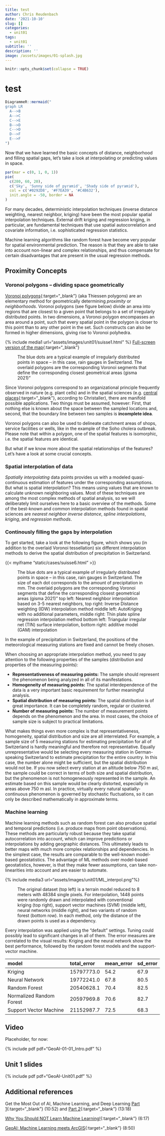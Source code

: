 ```yaml
---
title: test
author: Chris Reudenbach
date: '2021-10-10'
slug: []
categories:
  - unit01
tags:
  - unit01
subtitle: ''
description: ''
image: /assets/images/01-splash.jpg
---
```


```r
knitr::opts_chunk$set(collapse = TRUE)
```
# test

```r
DiagrammeR::mermaid("
graph LR
  A-->B
  A-->C
  C-->E
  B-->D
  C-->D
  D-->F
  E-->F
")
```

Now that we have learned the basic concepts of distance, neighborhood and filling spatial gaps, let's take a look at interpolating or predicting values in space.
```r
par(mar = c(0, 1, 0, 1))
pie(
  c(280, 60, 20),
  c('Sky', 'Sunny side of pyramid', 'Shady side of pyramid'),
  col = c('#0292D8', '#F7EA39', '#C4B632'),
  init.angle = -50, border = NA
)
```

For many decades, deterministic interpolation techniques (inverse distance weighting, nearest neighbor, kriging) have been the most popular spatial interpolation techniques. External drift kriging and regression kriging, in particular, are fundamental techniques that use spatial autocorrelation and covariate information, i.e. sophisticated regression statistics.

Machine learning algorithms like random forest have become very popular for spatial environmental prediction. The reason is that they are able to take into account non-linear and complex relationships, and thus compensate for certain disadvantages that are present in the usual regression methods.



## Proximity Concepts

### Voronoi polygons -- dividing space geometrically
[Voronoi polygons](https://en.wikipedia.org/wiki/Voronoi_diagram){:target="_blank"} (aka Thiessen polygons) are an elementary method for geometrically determining *proximity* or *neighborhoods*. Voronoi polygons (see figure below) divide an area into regions that are closest to a given point that belongs to a set of irregularly distributed points. In two dimensions, a Voronoi polygon encompasses an area around a point, such that every spatial point in the polygon is closer to this point than to any other point in the set. Such constructs can also be formed in higher dimensions, giving rise to Voronoi polyhedra.

{% include media1 url="assets/images/unit01/suisse1.html" %}
[Full-screen version of the map]({{ site.baseurl }}/assets/images/unit01/suisse1.html){:target="_blank"} 
<figure>
  <figcaption>The blue dots are a typical example of irregularly distributed points in space -- in this case, rain gauges in Switzerland. The overlaid polygons are the corresponding Voronoi segments that define the corresponding closest geometrical areas (gisma 2021)" </figcaption>
</figure>

Since Voronoi polygons correspond to an organizational principle frequently observed in nature (e.g. plant cells) and in the spatial sciences (e.g. [central places](https://en.wikipedia.org/wiki/Central_place_theory){:target="_blank"}, according to Christaller), there are manifold possible applications. Two things must be assumed, however: First, that nothing else is known about the space between the sampled locations and, second, that the boundary line between two samples is **incomplete idea**.

Voronoi polygons can also be used to delineate catchment areas of shops, service facilities or wells, like in the example of the Soho cholera outbreak. Please note that within a polygon, one of the spatial features is isomorphic, i.e. the spatial features are identical. 

But what if we know more about the spatial relationships of the features? Let's have a look at some crucial concepts.

### Spatial interpolation of data
*Spatially interpolating* data points provides us with a modeled quasi-continuous estimation of features under the corresponding assumptions. But what is spatial interpolation? This means using values that are known to calculate unknown neighboring values. Most of these techniques are among the most complex methods of spatial analysis, so we will deliberately limit ourselves here to a basic overview of the methods. Some of the best-known and common interpolation methods found in spatial sciences are *nearest neighbor* *inverse distance*, *spline interpolations*, *kriging*, and *regression methods*.

### Continously filling the gaps by interpolation
To get started, take a look at the following figure, which shows you (in addition to the overlaid Voronoi tessellation) six different interpolation methods to derive the spatial distribution of precipitation in Switzerland. 



{{< myiframe "static/cases/suisse6.html" >}}



<figure>
  <figcaption>The blue dots are a typical example of irregularly distributed points in space -- in this case, rain gauges in Switzerland. The size of each dot corresponds to the amount of precipitation in mm. The overlaid polygons are the corresponding Voronoi segments that define the corresponding closest geometrical areas (gisma 2021)" 
top left: Nearest neighbor interpolation based on 3-5 nearest neighbors, top right: Inverse Distance weighting (IDW) interpolation method
middle left: AutoKriging with no additional parameters, middle right: Thin plate spline regression interpolation method
bottom left: Triangular irregular net (TIN) surface interpolation, bottom right: additive model (GAM) interpolation 
  </figcaption>
</figure>


In the example of precipitation in Switzerland, the positions of the meteorological measuring stations are fixed and cannot be freely chosen.

When choosing an appropriate interpolation method, you need to pay attention to the following properties of the samples (distribution and properties of the measuring points):

* **Representativeness of measuring points:** The sample should represent the phenomenon being analyzed in all of its manifestations.
* **Homogeneity of measuring points:** The spatial interdependence of the data is a very important basic requirement for further meaningful analysis. 
* **Spatial distribution of measuring points:** The spatial distribution is of great importance. It can be completely random, regular or clustered. 
* **Number of measuring points:** The number of measurement points depends on the phenomenon and the area. In most cases, the choice of sample size is subject to practical limitations.

What makes things even more complex is that representativeness, homogeneity, spatial distribution and size are all interrelated. For example, a sample size of 5 measuring stations for estimating precipitation for all of Switzerland is hardly meaningful and therefore not representative. Equally unrepresentative would be selecting every measuring station in German-speaking Switzerland to estimate  precipitation for the entire country. In this case, the number alone might be sufficient, but the spatial distribution would not be. If you now select every station at an altitude below 750 m asl, the sample could be correct in terms of both size and spatial distribution, but the phenomenon is not homogeneously represented in the sample. An estimate based on this sample would be clearly distorted, especially in areas above 750 m asl. In practice, virtually every natural spatially-continuous phenomenon is governed by stochastic fluctuations, so it can only be described mathematically in approximate terms.


### Machine learning
Machine learning methods such as random forest can also produce spatial and temporal predictions (i.e. produce maps from point observations). 
These methods are particularly robust because they take spatial autocorrelation into account, which can improve predictions or interpolations by adding geographic distances. This ultimately leads to better maps with much more complex relationships and dependencies.
In the simplest case, the results are comparable to the well-known model-based geostatistics. The advantage of ML methods over model-based geostatistics, however, is that they make fewer assumptions, can take non-linearities into account and are easier to automate.

{% include media3 url="assets/images/unit01/ML_interpol.png"%}

<figure>
  <figcaption> The original dataset (top left) is a terrain model reduced to 8 meters with 48384 single pixels. 
For interpolation, 1448 points were randomly drawn and interpolated with conventional kriging (top right), support vector machines (SVM) (middle left), neural networks (middle right), and two variants of random forest (bottom row). In each method, only the distance of the drawn points is used as a dependency.   
  </figcaption>
</figure>

Every interpolation was applied using the "default" settings. Tuning could possibly lead to significant changes in all of them.
The error measures are correlated to the visual results: Kriging and the neural network show the best performance, followed by the random forest models and the support-vector machine.

<table>
 <thead>
  <tr>
   <th style="text-align:left;"> model </th>
   <th style="text-align:left;"> total_error </th>
   <th style="text-align:left;"> mean_error </th>
   <th style="text-align:left;"> sd_error </th>
  </tr>
 </thead>
<tbody>
  <tr>
   <td style="text-align:left;"> Kriging </td>
   <td style="text-align:left;"> 15797773.0 </td>
   <td style="text-align:left;"> 54.2 </td>
   <td style="text-align:left;"> 67.9 </td>
  </tr>
  <tr>
   <td style="text-align:left;"> Neural Network </td>
   <td style="text-align:left;"> 19772241.0 </td>
   <td style="text-align:left;"> 67.8 </td>
   <td style="text-align:left;"> 80.5 </td>
  </tr>
  <tr>
   <td style="text-align:left;"> Random Forest </td>
   <td style="text-align:left;"> 20540628.1 </td>
   <td style="text-align:left;"> 70.4 </td>
   <td style="text-align:left;"> 82.5 </td>
  </tr>
  <tr>
   <td style="text-align:left;"> Normalized Random Forest </td>
   <td style="text-align:left;"> 20597969.8 </td>
   <td style="text-align:left;"> 70.6 </td>
   <td style="text-align:left;"> 82.7 </td>
  </tr>
  <tr>
   <td style="text-align:left;"> Support Vector Machine </td>
   <td style="text-align:left;"> 21152987.7 </td>
   <td style="text-align:left;"> 72.5 </td>
   <td style="text-align:left;"> 68.3 </td>
  </tr>
</tbody>
</table>

## Video
Placeholder, for now:

{% include pdf pdf="GeoAI-01-01_Intro.pdf" %}


## Unit 1 slides

{% include pdf pdf="GeoAI-Unit01.pdf" %}


## Additional references
Get the Most Out of AI, Machine Learning, and Deep Learning [Part 1](https://www.youtube.com/watch?v=KiKjforteXs){:target="_blank"} (10:52) and [Part 2](https://www.youtube.com/watch?v=Ys33AhNDwC4){:target="_blank"} (13:18)

[Why You Should NOT Learn Machine Learning!](https://youtu.be/reY50t2hbuM){:target="_blank"} (6:17)

[GeoAI: Machine Learning meets ArcGIS](https://youtu.be/aKq50YM8a8w){:target="_blank"} (8:50)
